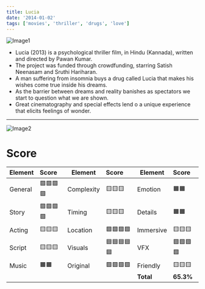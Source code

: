 ```yaml
---
title: Lucia
date: '2014-01-02'
tags: ['movies', 'thriller', 'drugs', 'love']
---
```


![Image1](/static/images/movies/Lucia1.png)

* Lucia (2013) is a psychological thriller film, in Hindu (Kannada), written and directed by Pawan Kumar.
* The project was funded through crowdfunding, starring Satish Neenasam and Sruthi Hariharan.
* A man suffering from insomnia buys a drug called Lucia that makes his wishes come true inside his dreams.
* As the barrier between dreams and reality banishes as spectators we start to question what we are shown.
* Great cinematography and special effects lend o a unique experience that elicits feelings of wonder.

***

![Image2](/static/images/movies/Lucia2.png)

# Score #

<div className="overflow-auto">

| Element | Score | Element | Score | Element | Score |
| --- | :--- | --- | :--- | --- | :--- |
| General | 🟩🟩🟩🟩 | Complexity | 🟨🟨🟨 | Emotion | 🟧🟧  |
| Story | 🟩🟩🟩🟩 | Timing | 🟨🟨🟨 | Details | 🟧🟧 |
| Acting | 🟨🟨🟨 | Location | 🟩🟩🟩🟩 | Immersive | 🟨🟨🟨 |
| Script | 🟨🟨🟨 | Visuals | 🟦🟦🟦🟦🟦 | VFX | 🟩🟩🟩🟩 |
| Music | 🟧🟧 | Original | 🟩🟩🟩🟩 | Friendly | 🟨🟨🟨 |
| | | | | **Total** | **65.3%** |

</div>
